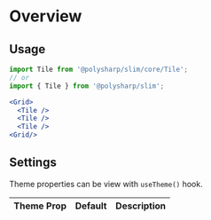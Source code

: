 

<Meta title="Atoms/Layout" component={Tile} />

# Overview

<Preview withToolbar>
  <Story name="Tile">
    <Grid rows={['auto', 'auto', 'auto', 'auto', 'auto']}>
      <Tile rowStart={['auto', 'auto', 'auto', 'auto', 6]} rows={[1, 1, 1, 1, 2]}>
        <div style={{ height: '200px', with: '200px', border: '1px solid #000' }} />
      </Tile>
    </Grid>
  </Story>
</Preview>

<Props of={Tile} />

## Usage

```jsx
import Tile from '@polysharp/slim/core/Tile';
// or
import { Tile } from '@polysharp/slim';

<Grid>
  <Tile />
  <Tile />
  <Tile />
<Grid/>
```

## Settings

Theme properties can be view with `useTheme()` hook.

| Theme Prop | Default | Description |
| ---------- | ------- | ----------- |

